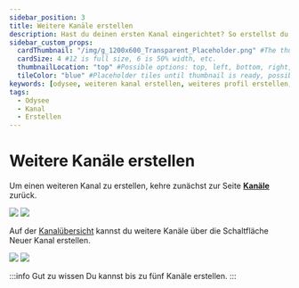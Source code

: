 ```yaml
---
sidebar_position: 3
title: Weitere Kanäle erstellen
description: Hast du deinen ersten Kanal eingerichtet? So erstellst du noch mehr.
sidebar_custom_props:
  cardThumbnail: "/img/g_1200x600_Transparent_Placeholder.png" #The thumbnail on the category card.
  cardSize: 4 #12 is full size, 6 is 50% width, etc.
  thumbnailLocation: "top" #Possible options: top, left, bottom, right, none
  tileColor: "blue" #Placeholder tiles until thumbnail is ready, possible options: blue, cream, darkpurple, lightpurple, mauve, orange, pink, none
keywords: [odysee, weiteren kanal erstellen, weiteres profil erstellen, wie kann ich einen Kanal auf Odysee machen]
tags:
  - Odysee
  - Kanal
  - Erstellen
---
```


# Weitere Kanäle erstellen

Um einen weiteren Kanal zu erstellen, kehre zunächst zur Seite **[<OdyseeIcon type="atsign"/> Kanäle](https://odysee.com/$/channels)** zurück.

<Image src="/img/de/homepage_profile_menu_open_arrow_to_channels_desktop_dark.png#dark" />
<Image src="/img/de/homepage_profile_menu_open_arrow_to_channels_desktop_light.png#light" />


Auf der [Kanalübersicht](https://odysee.com/$/channels) kannst du weitere Kanäle über die Schaltfläche <OdyseeButton url="https://odysee.com/$/channel/new"><OdyseeIcon type="atsign"/> Neuer Kanal</OdyseeButton> erstellen.

<Image src="/img/de/sync_more_channels_arrow_dark.png#dark" />
<Image src="/img/de/sync_more_channels_arrow_light.png#light" />

:::info Gut zu wissen
Du kannst bis zu fünf Kanäle erstellen.
:::
